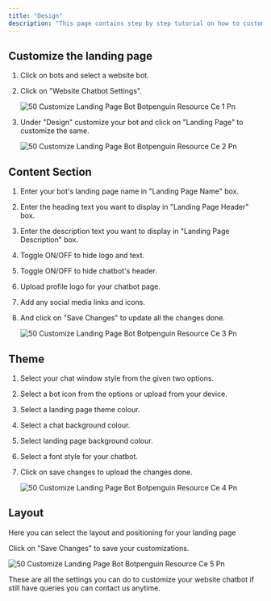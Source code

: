 ```yaml
---
title: "Design"
description: "This page contains step by step tutorial on how to customize landing page bot."
---
```


## **Customize the landing page**

1. Click on bots and select a website bot.
2. Click on "Website Chatbot Settings".

   ![50 Customize Landing Page Bot Botpenguin Resource Ce 1 Pn](/images/how-botpenguin-works/website-design/50.customize_landing_page_bot__botpenguin_resource_ce-1.png)
3. Under "Design" customize your bot and click on "Landing Page" to customize the same.

   ![50 Customize Landing Page Bot Botpenguin Resource Ce 2 Pn](/images/how-botpenguin-works/website-design/50.customize_landing_page_bot__botpenguin_resource_ce-2.png)

## **Content Section**

1. Enter your bot's landing page name in "Landing Page Name" box.
2. Enter the heading text you want to display in "Landing Page Header" box.
3. Enter the description text you want to display in "Landing Page Description" box.
4. Toggle ON/OFF to hide logo and text.
5. Toggle ON/OFF to hide chatbot's header.
6. Upload profile logo for your chatbot page.
7. Add any social media links and icons.
8. And click on "Save Changes" to update all the changes done.

   ![50 Customize Landing Page Bot Botpenguin Resource Ce 3 Pn](/images/how-botpenguin-works/website-design/50.customize_landing_page_bot__botpenguin_resource_ce-3.png)

## **Theme**

1. Select your chat window style from the given two options.
2. Select a bot icon from the options or upload from your device.
3. Select a landing page theme colour.
4. Select a chat background colour.
5. Select landing page background colour.
6. Select a font style for your chatbot.
7. Click on save changes to upload the changes done.

   ![50 Customize Landing Page Bot Botpenguin Resource Ce 4 Pn](/images/how-botpenguin-works/website-design/50.customize_landing_page_bot__botpenguin_resource_ce-4.png)

## **Layout**

Here you can select the layout and positioning for your landing page

Click on "Save Changes" to save your customizations.

![50 Customize Landing Page Bot Botpenguin Resource Ce 5 Pn](/images/how-botpenguin-works/website-design/50.customize_landing_page_bot__botpenguin_resource_ce-5.png)

These are all the settings you can do to customize your website chatbot if still have queries you can contact us anytime.